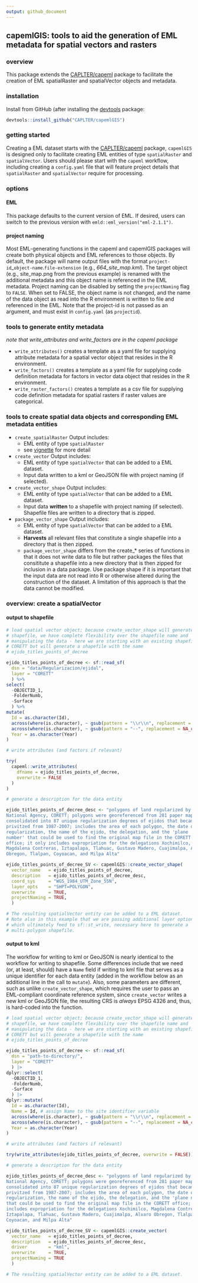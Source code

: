```yaml
---
output: github_document
---
```


<!-- README.md is generated from README.Rmd. Please edit the latter. -->

## capemlGIS: tools to aid the generation of EML metadata for spatial vectors and rasters

### overview
  
This package extends the [CAPLTER/capeml](https://github.com/CAPLTER/capeml)
package to facilitate the creation of EML spatialRaster and spatialVector
objects and metadata.


### installation

Install from GitHub (after installing the
[devtools](https://cran.r-project.org/web/packages/devtools/index.html) package:

```r

devtools::install_github("CAPLTER/capemlGIS")
```

### getting started

Creating a EML dataset starts with the
[CAPLTER/capeml](https://github.com/CAPLTER/capeml) package, `capemlGIS` is
designed only to facilitate creating EML entities of type `spatialRaster` and
`spatialVector`. Users should please start with the `capeml` workflow,
including creating a `config.yaml` file that will feature project details that
`spatialRaster` and `spatialVector` require for processing.


### options

#### EML

This package defaults to the current version of EML. If desired, users can
switch to the previous version with `emld::eml_version("eml-2.1.1")`.

#### project naming

Most EML-generating functions in the capeml and capemlGIS packages will create
both physical objects and EML references to those objects. By default, the
package will name output files with the format
`project-id`\_`object-name`.`file-extension` (e.g., *664_site_map.kml*). The
target object (e.g., site_map.png from the previous example) is renamed with
the additional metadata and this object name is referenced in the EML metadata.
Project naming can be disabled by setting the `projectNaming` flag to `FALSE`.
When set to FALSE, the object name is not changed, and the name of the data
object as read into the R environment is written to file and referenced in the
EML. Note that the project-id is not passed as an argument, and must exist in
`config.yaml` (as `projectid`). 

### tools to generate entity metadata
*note that write_attributes and write_factors are in the capeml package*

* `write_attributes()` creates a template as a yaml file for supplying attribute
  metadata for a spatial vector object that resides in the R environment.
* `write_factors()` creates a template as a yaml file for supplying code
  definition metadata for factors in vector data object that resides in the R
  environment.
* `write_raster_factors()` creates a template as a csv file for supplying code
  definition metadata for spatial rasters if raster values are categorical.

### tools to create spatial data objects and corresponding EML metadata entities

* `create_spatialRaster` Output includes:
  + EML entity of type `spatialRaster`
  + see
    [vignette](https://caplter.github.io/capeml/articles/create_spatialRaster.html)
    for more detail
* `create_vector` Output includes:
  + EML entity of type `spatialVector` that can be added to a EML dataset.
  + Input data written to a kml or GeoJSON file with project naming (if
    selected).
* `create_vector_shape` Output includes:
  + EML entity of type `spatialVector` that can be added to a EML dataset.
  + Input data **written** to a shapefile with project naming (if selected).
    Shapefile files are written to a directory that is zipped.
* `package_vector_shape` Output includes:
  + EML entity of type `spatialVector` that can be added to a EML dataset.
  + **Harvests** all relevant files that constitute a single shapefile into a
    directory that is then zipped.
  + `package_vector_shape` differs from the create_* series of functions in
    that it does not write data to file but rather packages the files that
    consititute a shapefile into a new directory that is then zipped for
    inclusion in a data package. Use package shape if it is important that the
    input data are not read into R or otherwise altered during the construction
    of the dataset. A limitation of this approach is that the data cannot be
    modified.


### overview: create a spatialVector

#### output to shapefile

```r

# load spatial vector object; because create_vector_shape will generate a new
# shapefile, we have complete flexibility over the shapefile name and
# manipulating the data - here we are starting with an existing shapefile named
# CORETT but will generate a shapefile with the name
# ejido_titles_points_of_decree 

ejido_titles_points_of_decree <- sf::read_sf(
  dsn = "data/Regularizacion/ejidal",
  layer = "CORETT"
  ) %>%
select(
  -OBJECTID_1,
  -FolderNumb,
  -Surface
  ) %>%
mutate(
  Id = as.character(Id),
  across(where(is.character), ~ gsub(pattern = "\\r\\n", replacement = "", x = .)),
  across(where(is.character), ~ gsub(pattern = "--", replacement = NA_character_, x = .)),
  Year = as.character(Year)
)

# write attributes (and factors if relevant)

try(
  capeml::write_attributes(
    dfname = ejido_titles_points_of_decree,
    overwrite = FALSE
  )
)

# generate a description for the data entity

ejido_titles_points_of_decree_desc <- "polygons of land regularized by the
National Agency, CORETT; polygons were georeferenced from 281 paper maps,
consolidated into 87 unique regularization degrees of ejidos that became
privitzed from 1987-2007; includes the area of each polygon, the date of
regularization, the name of the ejido, the delegation, and the 'plane
number' that could be used to find the original map file in the CORETT
office; it only includes expropriation for the delegations Xochimilco,
Magdalena Contreras, Iztapalapa, Tlahuac, Gustavo Madero, Cuajimalpa, Alvaro
Obregon, Tlalpan, Coyoacan, and Milpa Alta"

ejido_titles_points_of_decree_SV <- capemlGIS::create_vector_shape(
  vector_name   = ejido_titles_points_of_decree,
  description   = ejido_titles_points_of_decree_desc,
  coord_sys     = "WGS_1984_UTM_Zone_55N",
  layer_opts    = "SHPT=POLYGON",
  overwrite     = TRUE,
  projectNaming = TRUE,
  )

# The resulting spatialVector entity can be added to a EML dataset.
# Note also in this example that we are passing additional layer options,
# which ultimately feed to sf::st_write, necessary here to generate a
# multi-polygon shapefile.
```

#### output to kml

The workflow for writing to kml or GeoJSON is nearly identical to the workflow
for writing to shapefile. Some differences include that we need (or, at least,
should) have a `Name` field if writing to kml file that serves as a unique
identifier for each data entity (added in the workflow below as an additional
line in the call to `mutate`). Also, some parameters are different, such as
unlike `create_vector_shape`, which requires the user to pass an EML-compliant
coordinate reference system, since `create_vector` writes a new kml or GeoJSON
file, the resulting CRS is *always* EPSG 4326 and, thus, is hard-coded into the
function.

```r

# load spatial vector object; because create_vector_shape will generate a new
# shapefile, we have complete flexibility over the shapefile name and
# manipulating the data - here we are starting with an existing shapefile named
# CORETT but will generate a shapefile with the name
# ejido_titles_points_of_decree 

ejido_titles_points_of_decree <- sf::read_sf(
  dsn = "path-to-directory/",
  layer = "CORETT"
  ) |>
dplyr::select(
  -OBJECTID_1,
  -FolderNumb,
  -Surface
  ) |>
dplyr::mutate(
  Id = as.character(Id),
  Name = Id, # assign Name to the site identifier variable
  across(where(is.character), ~ gsub(pattern = "\\r\\n", replacement = "", x = .)),
  across(where(is.character), ~ gsub(pattern = "--", replacement = NA_character_, x = .)),
  Year = as.character(Year)
)

# write attributes (and factors if relevant)

try(write_attributes(ejido_titles_points_of_decree, overwrite = FALSE))

# generate a description for the data entity

ejido_titles_points_of_decree_desc <- "polygons of land regularized by the
National Agency, CORETT; polygons were georeferenced from 281 paper maps,
consolidated into 87 unique regularization degrees of ejidos that became
privitzed from 1987-2007; includes the area of each polygon, the date of
regularization, the name of the ejido, the delegation, and the 'plane number'
that could be used to find the original map file in the CORETT office; it only
includes expropriation for the delegations Xochimilco, Magdalena Contreras,
Iztapalapa, Tlahuac, Gustavo Madero, Cuajimalpa, Alvaro Obregon, Tlalpan,
Coyoacan, and Milpa Alta"

ejido_titles_points_of_decree_SV <- capemlGIS::create_vector(
  vector_name   = ejido_titles_points_of_decree,
  description   = ejido_titles_points_of_decree_desc,
  driver        = "kml",
  overwrite     = TRUE,
  projectNaming = TRUE
  )

# The resulting spatialVector entity can be added to a EML dataset.

```
